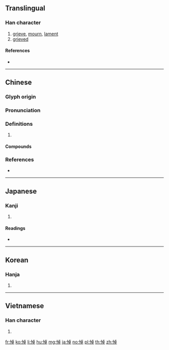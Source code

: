==Translingual==

===Han character===
{{Han char|rn=61|rad=心|as=08|sn=11|four=91046|canj=PYAJ|ids=⿰忄卓}}

# [[grieve]], [[mourn]], [[lament]]
# [[grieved]]

====References====
* {{Han ref|kx=0389.130|dkj=10738|dj=0722.180|hdz=42314.140|uh=60BC|ud=24764|bh=B1A5|bd=45477}}

----

==Chinese==
{{zh-forms}}

===Glyph origin===
{{Han etym}}

===Pronunciation===
{{zh-pron
|m=dào
|c=dou6
|mn=tō
|mc=y
|oc=y
|cat=
}}

===Definitions===
{{zh-hanzi}}

# {{rfdef|zh}}

====Compounds====
{{zh-der|傷悼|哀悼|嗟悼|悲悼|悼亡|悼亡詩|悼心失圖|悼念|悼歌|悼辭|痛悼|祭悼|誌悼|軫悼|追悼|追悼會|震悼}}

===References===
* {{R:nan:thcwdq}}

----

==Japanese==

===Kanji===
{{ja-kanji|grade=c|rs=心08}}

# {{defn|lang=ja|sort=心08}}

====Readings====
* {{ja-readings|on=[[とう]] (tō)|kun=[[いたむ]] (itamu)}}

----

==Korean==

===Hanja===
{{ko-hanja|hangeul=도|eumhun=|rv=do|mr=to|y=to}}

# {{defn|lang=ko|sort=心08}}

----

==Vietnamese==

===Han character===
{{vi-hantu|[[điệu]], [[xịu]]|rs=心08}}

# {{defn|lang=vi|sort=心08}}

[[fr:悼]]
[[ko:悼]]
[[li:悼]]
[[hu:悼]]
[[mg:悼]]
[[ja:悼]]
[[no:悼]]
[[pl:悼]]
[[th:悼]]
[[zh:悼]]